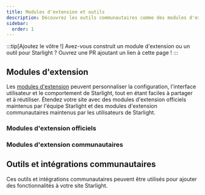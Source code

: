 ```yaml
---
title: Modules d'extension et outils
description: Découvrez les outils communautaires comme des modules d'extension et intégrations qui étendent Starlight !
sidebar:
  order: 1
---
```


:::tip[Ajoutez le vôtre !]
Avez-vous construit un module d'extension ou un outil pour Starlight ?
Ouvrez une PR ajoutant un lien à cette page !
:::

## Modules d'extension

Les [modules d'extension](/fr/reference/plugins/) peuvent personnaliser la configuration, l'interface utilisateur et le comportement de Starlight, tout en étant faciles à partager et à réutiliser.
Étendez votre site avec des modules d'extension officiels maintenus par l'équipe Starlight et des modules d'extension communautaires maintenus par les utilisateurs de Starlight.

### Modules d'extension officiels

<CardGrid>
	<LinkCard
		href="/fr/guides/site-search/#algolia-docsearch"
		title="Algolia DocSearch"
		description="Remplacer Pagefind, le système de recherche par défaut, par Algolia DocSearch."
	/>
</CardGrid>

### Modules d'extension communautaires

<CardGrid>
	<LinkCard
		href="https://github.com/HiDeoo/starlight-links-validator"
		title="starlight-links-validator"
		description="Vérifier la validité des liens dans vos pages Starlight."
	/>
	<LinkCard
		href="https://github.com/HiDeoo/starlight-typedoc"
		title="starlight-typedoc"
		description="Générer des pages Starlight à partir de TypeScript en utilisant TypeDoc."
	/>
	<LinkCard
		href="https://github.com/HiDeoo/starlight-blog"
		title="starlight-blog"
		description="Ajouter un blogue à votre site de documentation."
	/>
	<LinkCard
		href="https://github.com/HiDeoo/starlight-openapi"
		title="starlight-openapi"
		description="Créer des pages de documentation à partir de spécifications OpenAPI/Swagger."
	/>
	<LinkCard
		href="https://github.com/HiDeoo/starlight-obsidian"
		title="starlight-obsidian"
		description="Publier vos coffres (vaults) Obsidian sur votre site Starlight."
	/>
	<LinkCard
		href="https://github.com/HiDeoo/starlight-image-zoom"
		title="starlight-image-zoom"
		description="Ajouter des fonctionnalités de zoom aux images de votre documentation."
	/>
	<LinkCard
		href="https://github.com/lorenzolewis/starlight-utils"
		title="starlight-utils"
		description="Étendre Starlight avec une collection d'utilitaires courants."
	/>
	<LinkCard
		href="https://github.com/trueberryless/starlight-view-modes"
		title="starlight-view-modes"
		description="Ajouter différents modes d'affichage à votre site web de documentation."
	/>
	<LinkCard
		href="https://github.com/HiDeoo/starlight-versions"
		title="starlight-versions"
		description="Versionner vos pages de documentation Starlight."
	/>
	<LinkCard
		href="https://inox-tools.fryuni.dev/star-warp"
		title="star-warp"
		description="Accéder aux résultats de recherche de votre documentation à la vitesse de la lumière."
	/>
	<LinkCard
		href="https://github.com/HiDeoo/starlight-heading-badges"
		title="starlight-heading-badges"
		description="Ajouter des badges à vos en-têtes Markdown et MDX."
	/>
	<LinkCard
		href="https://github.com/Fevol/starlight-site-graph"
		title="starlight-site-graph"
		description="Ajouter un graphe interactif de votre site dans la barre latérale de votre page."
	/>
	<LinkCard
		href="https://github.com/HiDeoo/starlight-sidebar-topics"
		title="starlight-sidebar-topics"
		description="Diviser votre documentation en différentes sections, chacune ayant sa propre barre latérale."
	/>
	<LinkCard
		href="https://github.com/trueberryless-org/starlight-sidebar-topics-dropdown"
		title="starlight-sidebar-topics-dropdown"
		description="Diviser vos pages de documentation en plusieurs sous-pages et passez de l'une à l'autre à l'aide d'un menu déroulant dans la barre latérale."
	/>
	<LinkCard
		href="https://github.com/trueberryless-org/starlight-cooler-credit"
		title="starlight-cooler-credit"
		description="Ajouter de jolis crédits pour Starlight ou Astro en bas de la table des matières."
	/>
	<LinkCard
		href="https://github.com/trueberryless-org/starlight-contributor-list"
		title="starlight-contributor-list"
		description="Afficher une liste de tous les contributeurs à votre projet."
	/>
	<LinkCard
		href="https://github.com/dragomano/starlight-giscus"
		title="starlight-giscus"
		description="Ajouter des commentaires via Giscus à votre site de documentation."
	/>
	<LinkCard
		href="https://github.com/HiDeoo/starlight-videos"
		title="starlight-videos"
		description="Enrichir votre documentation avec des guides et des cours au format vidéo."
	/>
	<LinkCard
		href="https://github.com/HiDeoo/starlight-kbd"
		title="starlight-kbd"
		description="Documenter facilement des raccourcis clavier."
	/>
	<LinkCard
		href="https://events-3bg.pages.dev/library/StarlightPlugin/"
		title="starlight-view-transitions"
		description="Ajouter des transitions de vue natives entre vos pages."
	/>
	<LinkCard
		href="https://github.com/HiDeoo/starlight-auto-sidebar"
		title="starlight-auto-sidebar"
		description="Modifier vos groupes de barre latérale générés automatiquement."
	/>
	<LinkCard
		href="https://github.com/delucis/starlight-llms-txt"
		title="starlight-llms-txt"
		description="Ajouter des fichiers llms.txt à votre site de documentation basé sur llmstxt.org."
	/>
	<LinkCard
		href="https://github.com/trueberryless-org/starlight-toc-overview-customizer"
		title="starlight-toc-overview-customizer"
		description="Personnaliser la table des matières de Starlight avec un libellé de vue d'ensemble personnalisable."
	/>
	<LinkCard
		href="https://delucis.github.io/starlight-markdown-blocks/"
		title="starlight-markdown-blocks"
		description="Étendre la syntaxe Markdown des encarts de Starlight avec des types de blocs personnalisés."
	/>
	<LinkCard
		href="https://github.com/WindMillCode/starlight-fullview-mode"
		title="starlight-fullview-mode"
		description="Réduire les barres latérales et élargir le contenu pour une expérience plein écran."
	/>
	<LinkCard
		href="https://github.com/frostybee/starlight-scroll-to-top"
		title="starlight-scroll-to-top"
		description="Ajouter un bouton de retour en haut de page à votre site de documentation."
	/>
	<LinkCard
		href="https://github.com/frostybee/starlight-codeblock-fullscreen"
		title="starlight-codeblock-fullscreen"
		description="Ajouter la fonctionnalité de basculement en plein écran aux blocs Expressive Code de votre documentation."
	/>
</CardGrid>

## Outils et intégrations communautaires


Ces outils et intégrations communautaires peuvent être utilisés pour ajouter des fonctionnalités à votre site Starlight.

<CardGrid>
	<LinkCard
		href="https://www.feelback.dev/blog/new-astro-starlight-integration/"
		title="FeelBack"
		description="Ajouter un système de retour d'expérience utilisateur à vos pages de documentation."
	/>
	<LinkCard
		href="https://github.com/val-town/notion-to-astro"
		title="notion-to-astro"
		description="Convertir des exports Notion en documentation Astro Starlight"
	/>
	<LinkCard
		href="https://github.com/mattjennings/astro-live-code"
		title="astro-live-code"
		description="Afficher vos blocs de code MDX sous forme de composants interactifs"
	/>
	<LinkCard
		href="https://github.com/HiDeoo/starlight-i18n"
		title="starlight-i18n"
		description="Extension Visual Studio Code pour aider à traduire les pages Starlight."
	/>
	<LinkCard
		href="https://github.com/HiDeoo/starlight-package-managers"
		title="starlight-package-managers"
		description="Affiche rapidement les commandes liées à npm pour plusieurs gestionnaires de paquets."
	/>
	<LinkCard
		href="https://github.com/HiDeoo/starlight-showcases"
		title="starlight-showcases"
		description="Ensemble de composants Starlight permettant de créer des pages vitrines."
	/>
	<LinkCard
		href="https://github.com/HiDeoo/generator-starlight-plugin"
		title="@hideoo/starlight-plugin"
		description="Un générateur pour rapidement créer des modules d'extension Starlight."
	/>
	<LinkCard
		href="https://github.com/Linkerin/starlight-to-pdf"
		title="starlight-to-pdf"
		description="Un outil en ligne de commande pour convertir des sites web Starlight en fichiers PDF."
	/>
	<LinkCard
		href="https://github.com/joesaby/astro-plantuml"
		title="astro-plantuml"
		description="Générer le contenu PlantUML dans les blocs de code Markdown."
	/>
	<LinkCard
		href="https://github.com/joesaby/astro-mermaid"
		title="astro-mermaid"
		description="Générer du contenu Mermaid côté client dans des blocs de code Markdown."
	/>
	<LinkCard
		href="https://github.com/HiDeoo/astro-d2"
		title="astro-d2"
		description="Transformer des blocs de code Markdown D2 en diagrammes."
	/>
</CardGrid>
